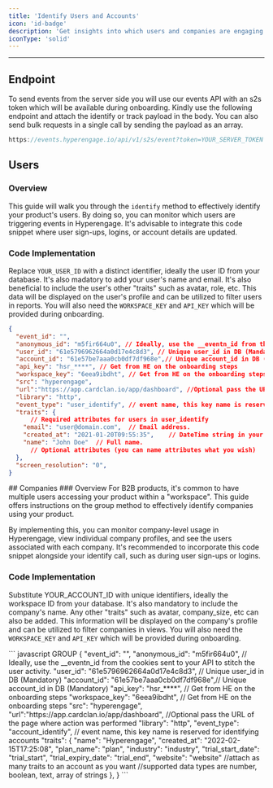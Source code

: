 ```yaml
---
title: 'Identify Users and Accounts'
icon: 'id-badge'
description: 'Get insights into which users and companies are engaging with your product.'
iconType: 'solid'
---
```

---
## Endpoint
To send events from the server side you will use our events API with an s2s token which will be available during onboarding. Kindly use the following endpoint and attach the identify or track payload in the body. You can also send bulk requests in a single call by sending the payload as an array.

```javascript Endpoint
https://events.hyperengage.io/api/v1/s2s/event?token=YOUR_SERVER_TOKEN
``` 

## Users

### Overview
This guide will walk you through the `identify` method to effectively identify your product's users. By doing so, you can monitor which users are triggering events in Hyperengage. It's advisable to integrate this code snippet where user sign-ups, logins, or account details are updated.

### Code Implementation

Replace `YOUR_USER_ID` with a distinct identifier, ideally the user ID from your database. It's also madatory to add your user's name and email. It's also beneficial to include the user's other "traits" such as avatar, role, etc. This data will be displayed on the user's profile and can be utilized to filter users in reports. You will also need the `WORKSPACE_KEY` and `API_KEY` which will be provided during onboarding. 
<CodeGroup>

```json IDENTIFY
{
  "event_id": "",
  "anonymous_id": "m5fir664u0", // Ideally, use the __eventn_id from the cookies sent to your API  to stitch the user activity.
  "user_id": "61e5796962664a0d17e4c8d3", // Unique user_id in DB (Mandatory)
  "account_id": "61e57be7aaa0cb0df7df968e",// Unique account_id in DB (Mandatory)
  "api_key": "hsr_****", // Get from HE on the onboarding steps
  "workspace_key": "6eea9ibdht", // Get from HE on the onboarding steps 
  "src": "hyperengage",
  "url":"https://app.cardclan.io/app/dashboard", //Optional pass the URL of the page where action was performed
  "library": "http",
  "event_type": "user_identify", // event name, this key name is reserved for identifying users
  "traits": {
      // Required attributes for users in user_identify
    "email": "user@domain.com",  // Email address.
    "created_at": "2021-01-20T09:55:35",    // DateTime string in your system that represents when the user first signed up.
    "name": "John Doe"  // Full name.
      // Optional attributes (you can name attributes what you wish)
  },
  "screen_resolution": "0",
}
```
</CodeGroup>
## Companies
### Overview
For B2B products, it's common to have multiple users accessing your product within a "workspace". This guide offers instructions on the group method to effectively identify companies using your product.

By implementing this, you can monitor company-level usage in Hyperengage, view individual company profiles, and see the users associated with each company. It's recommended to incorporate this code snippet alongside your identify call, such as during user sign-ups or logins.

### Code Implementation
Substitute YOUR_ACCOUNT_ID with unique identifiers, ideally the workspace ID from your database. It's also mandatory to include the company's name. Any other "traits" such as avatar, company_size, etc can also be added. This information will be displayed on the company's profile and can be utilized to filter companies in views. You will also need the `WORKSPACE_KEY` and `API_KEY` which will be provided during onboarding.

<CodeGroup>
``` javascript GROUP
{
  "event_id": "",
  "anonymous_id": "m5fir664u0", // Ideally, use the __eventn_id from the cookies sent to your API  to stitch the user activity.
  "user_id": "61e5796962664a0d17e4c8d3", // Unique user_id in DB (Mandatory)
  "account_id": "61e57be7aaa0cb0df7df968e",// Unique account_id in DB (Mandatory)
  "api_key": "hsr_****", // Get from HE on the onboarding steps
  "workspace_key": "6eea9ibdht", // Get from HE on the onboarding steps 
  "src": "hyperengage",
  "url":"https://app.cardclan.io/app/dashboard", //Optional pass the URL of the page where action was performed
  "library": "http",
  "event_type": "account_identify", // event name, this key name is reserved for identifying accounts
  "traits": {
    "name": "Hyperengage",
    "created_at": "2022-02-15T17:25:08",
    "plan_name": "plan",
    "industry": "industry",
    "trial_start_date": "trial_start",
    "trial_expiry_date": "trial_end",
    "website": "website" 
      //attach as many traits to an account as you want
      //supported data types are number, boolean, text, array of strings 
  },
}
```
</CodeGroup>
